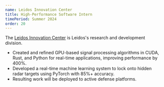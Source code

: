 ```yaml
---
name: Leidos Innovation Center
title: High-Performance Software Intern
timePeriod: Summer 2024
order: 20
---
```


The [Leidos Innovation Center](https://careers.leidos.com/pages/leidosinnovationscenter) is Leidos's research and development division.
- Created and refined GPU-based signal processing algorithms in CUDA, Rust, and Python for real-time applications, improving performance by 400%.
- Developed a real-time machine learning system to lock onto hidden radar targets using PyTorch with 85%+ accuracy.
- Resulting work will be deployed to active defense platforms.
